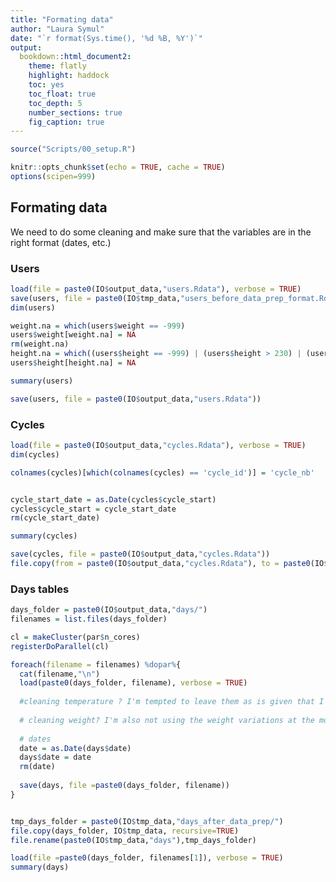 ```yaml
---
title: "Formating data"
author: "Laura Symul"
date: "`r format(Sys.time(), '%d %B, %Y')`"
output: 
  bookdown::html_document2: 
    theme: flatly
    highlight: haddock
    toc: yes
    toc_float: true
    toc_depth: 5
    number_sections: true
    fig_caption: true
---
```




```r
source("Scripts/00_setup.R")
```


```r
knitr::opts_chunk$set(echo = TRUE, cache = TRUE)
options(scipen=999)
```


## Formating data

We need to do some cleaning and make sure that the variables are in the right format (dates, etc.)

### Users

```r
load(file = paste0(IO$output_data,"users.Rdata"), verbose = TRUE)
save(users, file = paste0(IO$tmp_data,"users_before_data_prep_format.Rdata"))
dim(users)
```


```r

weight.na = which(users$weight == -999)
users$weight[weight.na] = NA
rm(weight.na)
height.na = which((users$height == -999) | (users$height > 230) | (users$height<=100))
users$height[height.na] = NA

summary(users)

```


```r
save(users, file = paste0(IO$output_data,"users.Rdata"))
```


### Cycles


```r
load(file = paste0(IO$output_data,"cycles.Rdata"), verbose = TRUE)
dim(cycles)
```

```r

colnames(cycles)[which(colnames(cycles) == 'cycle_id')] = 'cycle_nb'


cycle_start_date = as.Date(cycles$cycle_start)
cycles$cycle_start = cycle_start_date
rm(cycle_start_date)

summary(cycles)

```



```r
save(cycles, file = paste0(IO$output_data,"cycles.Rdata"))
file.copy(from = paste0(IO$output_data,"cycles.Rdata"), to = paste0(IO$tmp_data,"cycles_after_data_prep_format.Rdata"), overwrite = TRUE)

```



### Days tables


```r

days_folder = paste0(IO$output_data,"days/")
filenames = list.files(days_folder)

cl = makeCluster(par$n_cores)
registerDoParallel(cl)

foreach(filename = filenames) %dopar%{
  cat(filename,"\n")
  load(paste0(days_folder, filename), verbose = TRUE)
  
  #cleaning temperature ? I'm tempted to leave them as is given that I do not need them for this project. If I need later I'll clean them later or compute relative changes per cycle first.
  
  # cleaning weight? I'm also not using the weight variations at the moment >> might leave that for later!
  
  # dates
  date = as.Date(days$date)
  days$date = date
  rm(date)
  
  save(days, file =paste0(days_folder, filename))
}


tmp_days_folder = paste0(IO$tmp_data,"days_after_data_prep/")
file.copy(days_folder, IO$tmp_data, recursive=TRUE)
file.rename(paste0(IO$tmp_data,"days"),tmp_days_folder)

```

```r


load(file =paste0(days_folder, filenames[1]), verbose = TRUE)
summary(days)


```

